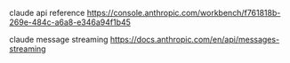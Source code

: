 claude api reference
https://console.anthropic.com/workbench/f761818b-269e-484c-a6a8-e346a94f1b45

claude message streaming
https://docs.anthropic.com/en/api/messages-streaming
